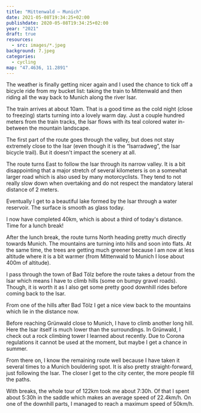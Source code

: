 ```yaml
---
title: "Mittenwald — Munich"
date: 2021-05-08T19:34:25+02:00
publishdate: 2020-05-08T19:34:25+02:00
year: "2021"
draft: true
resources:
  - src: images/*.jpeg
background: 7.jpeg
categories:
  - cycling
map: "47.4636, 11.2891"
---
```


The weather is finally getting nicer again and I used the chance to tick off
a bicycle ride from my bucket list: taking the train to Mittenwald and then
riding all the way back to Munich along the river Isar.

<GpxTrack src="20210508.gpx" />

The train arrives at about 10am. That is a good time as the cold night (close
to freezing) starts turning into a lovely warm day. Just a couple hundred meters
from the train tracks, the Isar flows with its teal colored water in-between
the mountain landscape.

<Gallery>
  <Rimg src="1.jpeg" alt="The Isar" />
  <Rimg src="2.jpeg" alt="The Isar" />
</Gallery>

The first part of the route goes through the valley, but does not stay extremely
close to the Isar (even though it is the “Isarradweg”, the Isar bicycle trail).
But it doesn't impact the scenery at all.

<Gallery>
  <Rimg src="3.jpeg" alt="Mountains" />
  <Rimg src="4.jpeg" alt="More mountains" />
</Gallery>

The route turns East to follow the Isar through its narrow valley. It is a bit
disappointing that a major stretch of several kilometers is on a somewhat
larger road which is also used by many motorcyclists. They tend to not really
slow down when overtaking and do not respect the mandatory lateral distance of 2
meters.

<Gallery>
  <Rimg src="5.jpeg" alt="The Isar" />
  <Rimg src="6.jpeg" alt="The Isar" />
</Gallery>

Eventually I get to a beautiful lake formed by the Isar through a water
reservoir. The surface is smooth as glass today.

<Rimg
  src="7.jpeg"
  alt="The Isar turning into a lake in front of a water reservoir."
/>

<Gallery>
  <Rimg
    src="8.jpeg"
    caption="This is actually not the Isar, but the Dürrach joining the Isar at the water reservoir."
  />
  <Rimg src="9.jpeg" caption="The water reservoir." />
</Gallery>

I now have completed 40km, which is about a third of today's distance. Time for
a lunch break!

<Rimg src="10.jpeg" caption="My bicycle." />
<Rimg src="11.jpeg" caption="My lunch break spot." />

After the lunch break, the route turns North heading pretty much directly
towards Munich. The mountains are turning into hills and soon into flats.
At the same time, the trees are getting much greener because I am now at less
altitude where it is a bit warmer (from Mittenwald to Munich I lose about 400m
of altitude).

I pass through the town of Bad Tölz before the route takes a detour from the
Isar which means I have to climb hills (some on bumpy gravel roads). Though,
it is worth it as I also get some pretty good downhill rides before coming
back to the Isar.

<Gallery>
  <Rimg src="13.jpeg" caption="Bad Tölz" />
  <Rimg src="12.jpeg" alt="A prominent church on a hill above Bad Tölz." />
</Gallery>

From one of the hills after Bad Tölz I get a nice view back to the mountains
which lie in the distance now.

<Rimg
  src="14.jpeg"
  alt="Mountains in the distance with a tree in the foreground."
/>

Before reaching Grünwald close to Munich, I have to climb another long hill.
Here the Isar itself is much lower than the surroundings. In Grünwald,
I check out a rock climbing tower I learned about recently. Due to Corona
regulations it cannot be used at the moment, but maybe I get a chance in summer.

<Gallery>
  <Rimg src="15.jpeg" alt="Rock climbing tower" />
</Gallery>

From there on, I know the remaining route well because I have taken it several
times to a Munich bouldering spot. It is also pretty straight-forward, just
following the Isar. The closer I get to the city center, the more people fill
the paths.

With breaks, the whole tour of 122km took me about 7:30h. Of that I spent about
5:30h in the saddle which makes an average speed of 22.4km/h. On one of the
downhill parts, I managed to reach a maximum speed of 50km/h.
